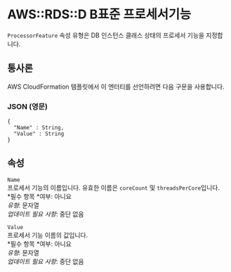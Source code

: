 # AWS::RDS::D B표준 프로세서기능

`ProcessorFeature` 속성 유형은 DB 인스턴스 클래스 상태의 프로세서 기능을 지정합니다.

## 통사론

AWS CloudFormation 템플릿에서 이 엔터티를 선언하려면 다음 구문을 사용합니다.

### JSON (영문)

```
{
  "Name" : String,
  "Value" : String
}
```

## 속성

`Name`  
프로세서 기능의 이름입니다. 유효한 이름은 `coreCount` 및 `threadsPerCore`입니다.  
*필수 항목 *여부: 아니요  
_유형_: 문자열  
_업데이트 필요 사항_: 중단 없음

`Value`  
프로세서 기능 이름의 값입니다.  
*필수 항목 *여부: 아니요  
_유형_: 문자열  
_업데이트 필요 사항_: 중단 없음
